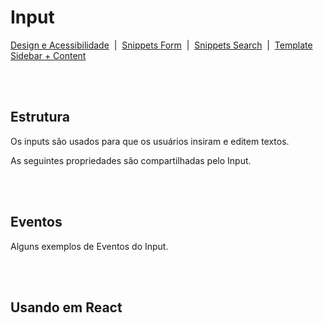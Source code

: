 
# Input

[Design e Acessibilidade](https://www.figma.com/design/2bBnJVKkG09JPWCFBIcD1y/%5BDS%5D-Components?m=auto&node-id=3-2&t=TyXNmrAZbhl7DmWw-1)
&nbsp;|&nbsp;
[Snippets Form](https://takenet.github.io/blip-ds/?path=/docs/snippets-form--vis%C3%A3o-geral)
&nbsp;|&nbsp;
[Snippets Search](https://takenet.github.io/blip-ds/?path=/docs/snippets-search--vis%C3%A3o-geral)
&nbsp;|&nbsp;
[Template Sidebar + Content](https://takenet.github.io/blip-ds/?path=/docs/templates-portal-sidebar-content--vis%C3%A3o-geral)

<br></br>

## Estrutura

Os inputs são usados para que os usuários insiram e editem textos.

<Canvas of={InputStories.Properties}></Canvas>

<Meta isTemplate />

As seguintes propriedades são compartilhadas pelo Input.

<Controls />

<br></br>

## Eventos

Alguns exemplos de Eventos do Input.

<Source of={InputStories.Events} />

<br></br>

## Usando em React

<Source of={InputStories.FrameworkReact} />
